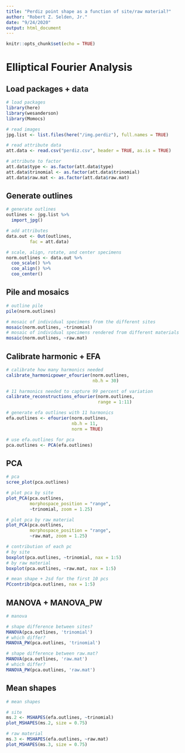 ```yaml
---
title: "Perdiz point shape as a function of site/raw material?"
author: "Robert Z. Selden, Jr."
date: "9/24/2020"
output: html_document
---
```


```r
knitr::opts_chunk$set(echo = TRUE)
```

# Elliptical Fourier Analysis

## Load packages + data

```r
# load packages
library(here)
library(wesanderson)
library(Momocs)

# read images
jpg.list <- list.files(here("/img.perdiz"), full.names = TRUE)

# read attribute data
att.data <- read.csv("perdiz.csv", header = TRUE, as.is = TRUE)

# attribute to factor
att.data$type <- as.factor(att.data$type)
att.data$trinomial <- as.factor(att.data$trinomial)
att.data$raw.mat <- as.factor(att.data$raw.mat)
```

## Generate outlines

```r
# generate outlines
outlines <- jpg.list %>%
  import_jpg()

# add attributes
data.out <- Out(outlines, 
         fac = att.data)

# scale, align, rotate, and center specimens
norm.outlines <- data.out %>% 
  coo_scale() %>%
  coo_align() %>% 
  coo_center()
```

## Pile and mosaics

```r
# outline pile
pile(norm.outlines)

# mosaic of individual specimens from the different sites
mosaic(norm.outlines, ~trinomial)
# mosaic of individual specimens rendered from different materials
mosaic(norm.outlines, ~raw.mat)
```

## Calibrate harmonic + EFA

```r
# calibrate how many harmonics needed
calibrate_harmonicpower_efourier(norm.outlines, 
                                 nb.h = 30)

# 11 harmonics needed to capture 99 percent of variation
calibrate_reconstructions_efourier(norm.outlines, 
                                   range = 1:11)

# generate efa outlines with 11 harmonics
efa.outlines <- efourier(norm.outlines, 
                         nb.h = 11, 
                         norm = TRUE)

# use efa.outlines for pca
pca.outlines <- PCA(efa.outlines)
```

## PCA

```r
# pca 
scree_plot(pca.outlines)

# plot pca by site
plot_PCA(pca.outlines, 
         morphospace_position = "range",
         ~trinomial, zoom = 1.25)

# plot pca by raw material
plot_PCA(pca.outlines, 
         morphospace_position = "range",
         ~raw.mat, zoom = 1.25)

# contribution of each pc
# by site
boxplot(pca.outlines, ~trinomial, nax = 1:5)
# by raw material
boxplot(pca.outlines, ~raw.mat, nax = 1:5)

# mean shape + 2sd for the first 10 pcs
PCcontrib(pca.outlines, nax = 1:5)
```

## MANOVA + MANOVA_PW

```r
# manova

# shape difference between sites?
MANOVA(pca.outlines, 'trinomial')
# which differ?
MANOVA_PW(pca.outlines, 'trinomial')

# shape difference between raw.mat?
MANOVA(pca.outlines, 'raw.mat')
# which differ?
MANOVA_PW(pca.outlines, 'raw.mat')
```

## Mean shapes

```r
# mean shapes

# site
ms.2 <- MSHAPES(efa.outlines, ~trinomial)
plot_MSHAPES(ms.2, size = 0.75)

# raw material
ms.3 <- MSHAPES(efa.outlines, ~raw.mat)
plot_MSHAPES(ms.3, size = 0.75)
```
